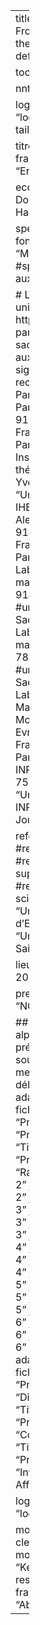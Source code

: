 ---
title: "Saclay Thesis FrontPage"
output:
  thesisdown::thesis_pdf: default 
  
toc: false
csl: csl/apa.csl
  
nnt: "2020UPASA000"

logo_cotutelle: "logos/cotutelle.png"
taille_logo_cotutelle: "3.7cm"

titre_francais: "Titre en français"
titre_anglais: "English title"

ecole_doctotrale: "Ecole Doctorale de Mathématique Hadamard (EDMH) n°574"

specialite: "Mathématique fondamentale"
# specialite: "Mathématiques appliquées"
#specialite: "Mathématiques aux interfaces"

# Liste des unités / list of units :
# https://www.universite-paris-saclay.fr/recherche/services-aux-chercheurs/comment-signer-une-publication-de-recherche
unite: "Université Paris-Saclay, CNRS, ENS Paris-Saclay, Centre Borelli, 91190, Gif-sur-Yvette, France"
#unite: "Université Paris-Saclay, CNRS, CEA, Institut de physique théorique, 91191, Gif-sur-Yvette, France"
#unite: "Université Paris-Saclay, IHES, CNRS, Laboratoire Alexander Grothendieck, 91440, Bures-sur-Yvette, France"
#unite: "Université Paris-Saclay, CNRS, Laboratoire de mathématiques d'Orsay, 91405, Orsay, France"
#unite: "Université Paris-Saclay, UVSQ, CNRS, Laboratoire de mathématiques de Versailles, 78000, Versailles, France"
#unite: "Université Paris-Saclay, CNRS, Univ Evry, Laboratoire de Mathématiques et Modélisation d'Evry, 91037, Evry-Courcouronnes, France"
#unite: "Université Paris-Saclay, AgroParisTech, INRAE, UMR MIA-Paris, 75005, Paris, France"
#unite: "Université Paris-Saclay, INRAE, MaIAGE, 78350, Jouy-en-Josas, France"

referent: "AgroParisTech"
#referent: "CentraleSupélec"
#referent: "Ecole normale supérieure de Paris-Saclay"
#referent: "Faculté des sciences d'Orsay"
#referent: "Université d'Évry-Val d'Essonne"
#referent: "Université de Versailles Saint-Quentin-en-Yvelines"

lieu: "Paris"
date_jma: "jj mm 202X"

prenom: "Prénom"
nom: "NOM"

## Par rôle puis ordre alphabétique
## Ne mettre le président qu'après la soutenance 
## Séparer les membres qui participent aux délibarétion des autres
## À adapter si besoin dans le fichier template.tex 
jur1_nom: "Prénom NOM 1"
jur1_qualite: "Présidente 1"
jur1_titre: "Titre, Affiliation 1"
jur2_nom: "Prénom NOM 2"
jur2_qualite: "Rapporteur et examinateur 2"
jur2_titre: "Titre, Affiliation 2"
jur3_nom: "Prénom NOM 3"
jur3_qualite: "Rapporteur 3"
jur3_titre: "Titre, Affiliation 3"
jur4_nom: "Prénom NOM 4"
jur4_qualite: "Examinatrice 4"
jur4_titre: "Titre, Affiliation 4"
jur5_nom: "Prénom NOM 5"
jur5_qualite: "Examinateur 5"
jur5_titre: "Titre, Affiliation 5"
jur6_nom: "Prénom NOM 6"
jur6_qualite: "Examinateur 6"
jur6_titre: "Titre, Affiliation 6"
## Séparation ici, à adapter si besoin dans le fichier template.tex 
jur7_nom: "Prénom NOM 7"
jur7_qualite: "Directrice 7"
jur7_titre: "Titre, Affiliation 7"
jur8_nom: "Prénom NOM 8"
jur8_qualite: "Codirecteur 8"
jur8_titre: "Titre, Affiliation 8"
jur9_nom: "Prénom NOM 9"
jur9_qualite: "Invité 9"
jur9_titre: "Titre, Affiliation 9"

logo_ecole_doctotrale: "logos/edmh.jpg"

mots_clefs_francais: "Mots-clefs en français."
mots_clefs_anglais: "Keywords in English."
resume_francais: "Résumé en français"
resume_anglais: "Abstract in English"
---